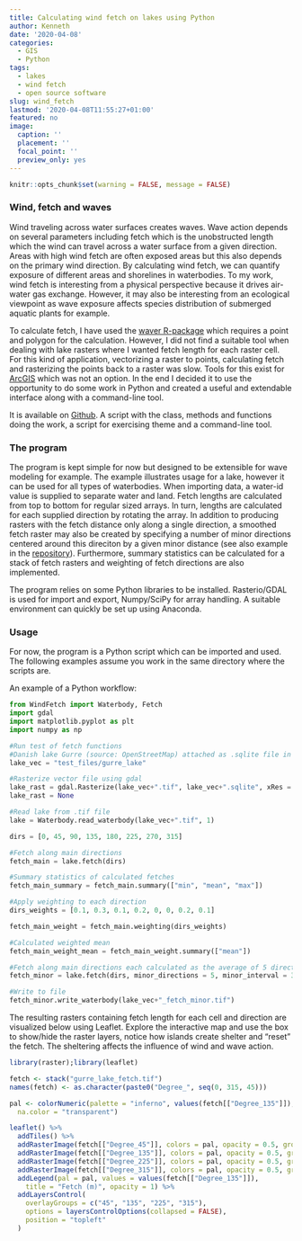 ```yaml
---
title: Calculating wind fetch on lakes using Python
author: Kenneth
date: '2020-04-08'
categories:
  - GIS
  - Python
tags:
  - lakes
  - wind fetch
  - open source software
slug: wind_fetch
lastmod: '2020-04-08T11:55:27+01:00'
featured: no
image: 
  caption: ''
  placement: ''
  focal_point: ''
  preview_only: yes
---
```


```r
knitr::opts_chunk$set(warning = FALSE, message = FALSE)
```

### Wind, fetch and waves

Wind traveling across water surfaces creates waves. Wave action depends on several parameters including fetch which is the unobstructed length which the wind can travel across a water surface from a given direction. Areas with high wind fetch are often exposed areas but this also depends on the primary wind direction. By calculating wind fetch, we can quantify exposure of different areas and shorelines in waterbodies. To my work, wind fetch is interesting from a physical perspective because it drives air-water gas exchange. However, it may also be interesting from an ecological viewpoint as wave exposure affects species distribution of submerged aquatic plants for example.

To calculate fetch, I have used the [waver R-package](https://github.com/pmarchand1/waver) which requires a point and polygon for the calculation. However, I did not find a suitable tool when dealing with lake rasters where I wanted fetch length for each raster cell. For this kind of application, vectorizing a raster to points, calculating fetch and rasterizing the points back to a raster was slow. Tools for this exist for [ArcGIS](https://umesc.usgs.gov/management/dss/wind_fetch_wave_models_2012update.html) which was not an option. In the end I decided it to use the opportunity to do some work in Python and created a useful and extendable interface along with a command-line tool.

It is available on [Github](https://github.com/KennethTM/WindFetch). A script with the class, methods and functions doing the work, a script for exercising theme and a command-line tool.

### The program

The program is kept simple for now but designed to be extensible for wave modeling for example. The example illustrates usage for a lake, however it can be used for all types of waterbodies. When importing data, a water-id value is supplied to separate water and land. Fetch lengths are calculated from top to bottom for regular sized arrays. In turn, lengths are calculated for each supplied direction by rotating the array. In addition to producing rasters with the fetch distance only along a single direction, a smoothed fetch raster may also be created by specifying a number of minor directions centered around this direciton by a given minor distance (see also example in the [repository](https://github.com/KennethTM/WindFetch)). Furthermore, summary statistics can be calculated for a stack of fetch rasters and weighting of fetch directions are also implemented.

The program relies on some Python libraries to be installed. Rasterio/GDAL is used for import and export, Numpy/SciPy for array handling. A suitable environment can quickly be set up using Anaconda. 

### Usage

For now, the program is a Python script which can be imported and used. The following examples assume you work in the same directory where the scripts are. 

An example of a Python workflow:

```python
from WindFetch import Waterbody, Fetch
import gdal
import matplotlib.pyplot as plt
import numpy as np

#Run test of fetch functions
#Danish lake Gurre (source: OpenStreetMap) attached as .sqlite file in projected crs 
lake_vec = "test_files/gurre_lake"

#Rasterize vector file using gdal
lake_rast = gdal.Rasterize(lake_vec+".tif", lake_vec+".sqlite", xRes = 5, yRes = 5, burnValues = [1], noData = 0, outputType = gdal.GDT_Byte, creationOptions = ["COMPRESS=LZW"], )
lake_rast = None

#Read lake from .tif file
lake = Waterbody.read_waterbody(lake_vec+".tif", 1)

dirs = [0, 45, 90, 135, 180, 225, 270, 315]

#Fetch along main directions
fetch_main = lake.fetch(dirs)

#Summary statistics of calculated fetches
fetch_main_summary = fetch_main.summary(["min", "mean", "max"])

#Apply weighting to each direction
dirs_weights = [0.1, 0.3, 0.1, 0.2, 0, 0, 0.2, 0.1]

fetch_main_weight = fetch_main.weighting(dirs_weights)

#Calculated weighted mean
fetch_main_weight_mean = fetch_main_weight.summary(["mean"])

#Fetch along main directions each calculated as the average of 5 directions with a distance of 3 degrees
fetch_minor = lake.fetch(dirs, minor_directions = 5, minor_interval = 3)

#Write to file
fetch_minor.write_waterbody(lake_vec+"_fetch_minor.tif")
```

The resulting rasters containing fetch length for each cell and direction are visualized below using Leaflet. Explore the interactive map and use the box to show/hide the raster layers, notice how islands create shelter and "reset" the fetch. The sheltering affects the influence of wind and wave action.

```r
library(raster);library(leaflet)

fetch <- stack("gurre_lake_fetch.tif")
names(fetch) <- as.character(paste0("Degree_", seq(0, 315, 45)))

pal <- colorNumeric(palette = "inferno", values(fetch[["Degree_135"]]),
  na.color = "transparent")

leaflet() %>% 
  addTiles() %>%
  addRasterImage(fetch[["Degree_45"]], colors = pal, opacity = 0.5, group = "45") %>%
  addRasterImage(fetch[["Degree_135"]], colors = pal, opacity = 0.5, group = "135") %>%
  addRasterImage(fetch[["Degree_225"]], colors = pal, opacity = 0.5, group = "225") %>%
  addRasterImage(fetch[["Degree_315"]], colors = pal, opacity = 0.5, group = "315") %>%
  addLegend(pal = pal, values = values(fetch[["Degree_135"]]),
    title = "Fetch (m)", opacity = 1) %>% 
  addLayersControl(
    overlayGroups = c("45", "135", "225", "315"),
    options = layersControlOptions(collapsed = FALSE),
    position = "topleft"
  )
```
